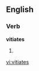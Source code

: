 
==English==

===Verb===
'''vitiates'''

# {{third-person singular of|[[vitiate]]}}

[[vi:vitiates]]